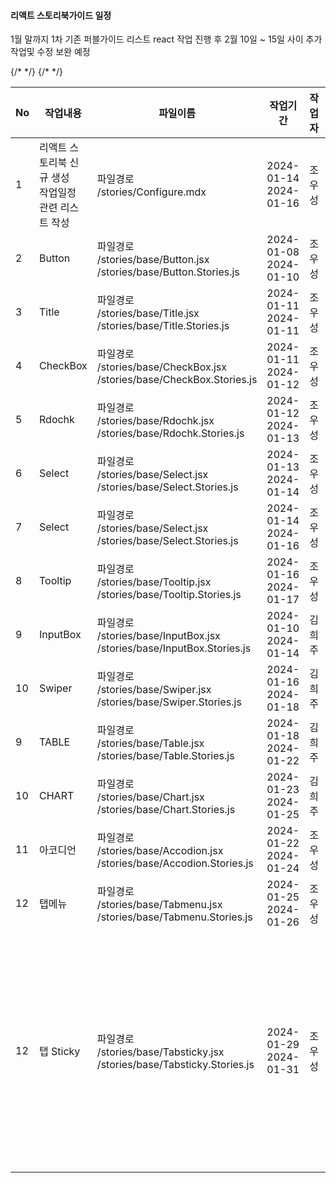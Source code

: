 

<Meta title="dndMobile Publish Guide" />

<div className="sb-container">
  <div className="wrap">
    <h4>리액트 스토리북가이드 일정</h4>
    <p> 1월 말까지 1차 기존 퍼블가이드 리스트 react 작업 진행 후 2월 10일 ~ 15일 사이 추가 작업및 수정 보완 예정 </p>
    <table>
      <colgroup>
        <col width="5%"></col>
        <col width="*%"></col>
        <col width="*%"></col>
        <col width="13%"></col>
        <col width="10%"></col>
        {/* <col width="13%"></col> */}
        <col width="8%"></col>
        <col width="12%"></col>
      </colgroup>
      <thead>
        <tr>
          <th>No</th>
          <th>작업내용</th>
          <th>파일이름</th>
          <th>작업기간</th>
          <th>작업자</th>
          {/* <th>작업일</th> */}
          <th>상태</th>
          <th>비고</th>
        </tr>
      </thead>
      <tbody>
        <tr>
          <td>1</td>
          <td>리액트 스토리북 신규 생성 <br/> 작업일정 관련 리스트 작성</td>
          <td>
              파일경로 <br/> /stories/Configure.mdx 
          </td>
          <td>2024-01-14 <br/> 2024-01-16 </td>
          <td>조우성</td>
          <td>완료</td>
          <td></td>
        </tr>
        <tr>
          <td>2</td>
          <td>Button</td>
          <td>
              파일경로 <br/> /stories/base/Button.jsx <br/> /stories/base/Button.Stories.js <br/>
          </td>
          <td>2024-01-08 <br/> 2024-01-10 </td>
          <td>조우성</td>
          <td>완료</td>
          <td></td>
        </tr>
        <tr>
          <td>3</td>
          <td>Title</td>
          <td>
              파일경로 <br/>
              /stories/base/Title.jsx <br/> /stories/base/Title.Stories.js <br/>
          </td>
          <td>2024-01-11 <br/> 2024-01-11 </td>
          <td>조우성</td>
          <td>완료</td>
          <td></td>
        </tr>
        <tr>
          <td>4</td>
          <td>CheckBox</td>
          <td>
              파일경로 <br/>
              /stories/base/CheckBox.jsx <br/> /stories/base/CheckBox.Stories.js <br/> 
          </td>
          <td>2024-01-11 <br/> 2024-01-12 </td>
          <td>조우성</td>
          <td>완료</td>
          <td></td>
        </tr>
        <tr>
          <td>5</td>
          <td>Rdochk</td>
          <td>
              파일경로 <br/>
              /stories/base/Rdochk.jsx <br/> /stories/base/Rdochk.Stories.js <br/> 
          </td>
          <td>2024-01-12 <br/> 2024-01-13 </td>
          <td>조우성</td>
          <td>완료</td>
          <td></td>
        </tr>
        <tr>
          <td>6</td>
          <td>Select</td>
          <td>
              파일경로 <br/>
              /stories/base/Select.jsx <br/> /stories/base/Select.Stories.js <br/> 
          </td>
          <td>2024-01-13 <br/> 2024-01-14 </td>
          <td>조우성</td>
          <td>완료</td>
          <td></td>
        </tr>
        <tr>
          <td>7</td>
          <td>Select</td>
          <td>
              파일경로 <br/>
              /stories/base/Select.jsx <br/> /stories/base/Select.Stories.js <br/> 
          </td>
          <td>2024-01-14 <br/> 2024-01-16 </td>
          <td>조우성</td>
          <td>완료</td>
          <td></td>
        </tr>
        <tr>
          <td>8</td>
          <td>Tooltip</td>
          <td>
              파일경로 <br/>
              /stories/base/Tooltip.jsx <br/> /stories/base/Tooltip.Stories.js <br/> 
          </td>
          <td>2024-01-16 <br/> 2024-01-17 </td>
          <td>조우성</td>
          <td>진행중</td>
          <td></td>
        </tr>
        <tr>
          <td>9</td>
          <td>InputBox</td>
          <td>
              파일경로 <br/>
              /stories/base/InputBox.jsx <br/> /stories/base/InputBox.Stories.js <br/> 
          </td>
          <td>2024-01-10 <br/> 2024-01-14 </td>
          <td>김희주</td>
          <td>완료</td>
          <td></td>
        </tr>
        <tr>
          <td>10</td>
          <td>Swiper</td>
          <td>
              파일경로 <br/>
              /stories/base/Swiper.jsx <br/> /stories/base/Swiper.Stories.js <br/> 
          </td>
          <td>2024-01-16 <br/> 2024-01-18 </td>
          <td>김희주</td>
          <td>진행중</td>
          <td></td>
        </tr>
        <tr>
          <td>9</td>
          <td>TABLE</td>
          <td>
              파일경로 <br/>
              /stories/base/Table.jsx <br/> /stories/base/Table.Stories.js <br/> 
          </td>
          <td>2024-01-18 <br/> 2024-01-22 </td>
          <td>김희주</td>
          <td></td>
          <td></td>
        </tr>
        <tr>
          <td>10</td>
          <td>CHART</td>
          <td>
              파일경로 <br/>
              /stories/base/Chart.jsx <br/> /stories/base/Chart.Stories.js <br/> 
          </td>
          <td>2024-01-23 <br/> 2024-01-25 </td>
          <td>김희주</td>
          <td></td>
          <td></td>
        </tr>
        <tr>
          <td>11</td>
          <td>아코디언</td>
          <td>
              파일경로 <br/>
              /stories/base/Accodion.jsx <br/> /stories/base/Accodion.Stories.js <br/> 
          </td>
          <td>2024-01-22 <br/> 2024-01-24 </td>
          <td>조우성</td>
          <td></td>
          <td></td>
        </tr>
        <tr>
          <td>12</td>
          <td>탭메뉴</td>
          <td>
              파일경로 <br/>
              /stories/base/Tabmenu.jsx <br/> /stories/base/Tabmenu.Stories.js <br/> 
          </td>
          <td>2024-01-25 <br/> 2024-01-26 </td>
          <td>조우성</td>
          <td></td>
          <td></td>
        </tr>
        <tr>
          <td>12</td>
          <td>탭 Sticky</td>
          <td>
              파일경로 <br/>
              /stories/base/Tabsticky.jsx <br/> /stories/base/Tabsticky.Stories.js <br/> 
          </td>
          <td>2024-01-29 <br/> 2024-01-31 </td>
          <td>조우성</td>
          <td></td>
          <td>신규 - 전지우 과장님 퍼블 가이드 추가</td>
        </tr>
      </tbody>
    </table>
  </div>
</div>